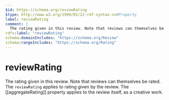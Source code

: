```yaml
---
$id: https://schema.org/reviewRating
$type: http://www.w3.org/1999/02/22-rdf-syntax-ns#Property
label: reviewRating
comment: |
  The rating given in this review. Note that reviews can themselves be rated. The ```reviewRating``` applies to rating given by the review. The [[aggregateRating]] property applies to the review itself, as a creative work.
rdfs:label: "reviewRating"
schema:domainIncludes: "https://schema.org/Review"
schema:rangeIncludes: "https://schema.org/Rating"
---
```


# reviewRating

The rating given in this review. Note that reviews can themselves be rated. The ```reviewRating``` applies to rating given by the review. The [[aggregateRating]] property applies to the review itself, as a creative work.

